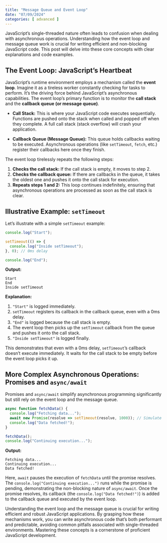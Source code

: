 ```yaml
---
title: "Message Queue and Event Loop"
date: "07/09/2024"
categories: [ advanced ]
---
```


JavaScript's single-threaded nature often leads to confusion when dealing with asynchronous operations.  Understanding how the event loop and message queue work is crucial for writing efficient and non-blocking JavaScript code. This post will delve into these core concepts with clear explanations and code examples.

## The Event Loop: JavaScript's Heartbeat

JavaScript's runtime environment employs a mechanism called the **event loop**.  Imagine it as a tireless worker constantly checking for tasks to perform. It's the driving force behind JavaScript's asynchronous capabilities.  The event loop's primary function is to monitor the **call stack** and the **callback queue (or message queue)**.

* **Call Stack:** This is where your JavaScript code executes sequentially.  Functions are pushed onto the stack when called and popped off when they complete.  A full call stack (stack overflow) will crash your application.

* **Callback Queue (Message Queue):** This queue holds callbacks waiting to be executed.  Asynchronous operations (like `setTimeout`, `fetch`, etc.) register their callbacks here once they finish.


The event loop tirelessly repeats the following steps:

1. **Checks the call stack:** If the call stack is empty, it moves to step 2.
2. **Checks the callback queue:** If there are callbacks in the queue, it takes the oldest one and pushes it onto the call stack for execution.
3. **Repeats steps 1 and 2:** This loop continues indefinitely, ensuring that asynchronous operations are processed as soon as the call stack is clear.


## Illustrative Example: `setTimeout`

Let's illustrate with a simple `setTimeout` example:

```javascript
console.log("Start");

setTimeout(() => {
  console.log("Inside setTimeout");
}, 0); // 0ms delay

console.log("End");
```

**Output:**

```
Start
End
Inside setTimeout
```

**Explanation:**

1. `"Start"` is logged immediately.
2. `setTimeout` registers its callback in the callback queue, even with a 0ms delay.
3. `"End"` is logged because the call stack is empty.
4. The event loop then picks up the `setTimeout` callback from the queue and pushes it onto the call stack.
5. `"Inside setTimeout"` is logged finally.

This demonstrates that even with a 0ms delay, `setTimeout`'s callback doesn't execute immediately. It waits for the call stack to be empty before the event loop picks it up.


##  More Complex Asynchronous Operations: Promises and `async/await`

Promises and `async/await` simplify asynchronous programming significantly but still rely on the event loop and the message queue.

```javascript
async function fetchData() {
  console.log("Fetching data...");
  await new Promise(resolve => setTimeout(resolve, 1000)); // Simulate network request
  console.log("Data fetched!");
}

fetchData();
console.log("Continuing execution...");
```

**Output:**

```
Fetching data...
Continuing execution...
Data fetched!
```

Here, `await` pauses the execution of `fetchData` until the promise resolves.  The `console.log("Continuing execution...")` runs while the promise is pending, demonstrating the non-blocking nature of `async/await`.  Once the promise resolves, its callback (the `console.log("Data fetched!")`) is added to the callback queue and executed by the event loop.

Understanding the event loop and the message queue is crucial for writing efficient and robust JavaScript applications.  By grasping how these mechanisms work, you can write asynchronous code that's both performant and predictable, avoiding common pitfalls associated with single-threaded environments.  Mastering these concepts is a cornerstone of proficient JavaScript development.

